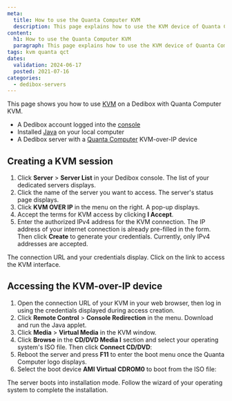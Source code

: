 ```yaml
---
meta:
  title: How to use the Quanta Computer KVM
  description: This page explains how to use the KVM device of Quanta Computer servers on Scaleway dedicated servers
content:
  h1: How to use the Quanta Computer KVM
  paragraph: This page explains how to use the KVM device of Quanta Computer servers on Scaleway dedicated servers
tags: kvm quanta qct
dates:
  validation: 2024-06-17
  posted: 2021-07-16
categories:
  - dedibox-servers
---
```


This page shows you how to use [KVM](/dedibox/kvm-over-ip/concepts/#kvm-over-ip) on a Dedibox with Quanta Computer KVM.

<Macro id="requirements" />

- A Dedibox account logged into the [console](https://console.online.net/)
- Installed [Java](https://www.java.com/en/download/help/download_options.html/) on your local computer
- A Dedibox server with a [Quanta Computer](https://www.qct.io/) KVM-over-IP device

## Creating a KVM session

1. Click **Server** > **Server List** in your Dedibox console. The list of your dedicated servers displays.
2. Click the name of the server you want to access. The server's status page displays.
3. Click **KVM OVER IP** in the menu on the right. A pop-up displays.
    <Lightbox src="scaleway_KVM.webp" alt="" />
4. Accept the terms for KVM access by clicking **I Accept**.
5. Enter the authorized IPv4 address for the KVM connection. The IP address of your internet connection is already pre-filled in the form. Then click **Create** to generate your credentials.
    <Message type="note">
      Currently, only IPv4 addresses are accepted.
    </Message>

The connection URL and your credentials display. Click on the link to access the KVM interface.

## Accessing the KVM-over-IP device

1. Open the connection URL of your KVM in your web browser, then log in using the credentials displayed during access creation.
2. Click **Remote Control** > **Console Redirection** in the menu. Download and run the Java applet.
    <Lightbox src="scaleway_qct_console_redir.webp" alt="" />
3. Click **Media** > **Virtual Media** in the KVM window.
    <Lightbox src="scaleway_qct_virtual_media.webp" alt="" />
4. Click **Browse** in the **CD/DVD Media I** section and select your operating system's ISO file. Then click **Connect CD/DVD**:
    <Lightbox src="scaleway_qct_add_vm.webp" alt="" />
5. Reboot the server and press **F11** to enter the boot menu once the Quanta Computer logo displays.
6. Select the boot device **AMI Virtual CDROM0** to boot from the ISO file:
    <Lightbox src="scaleway_qct_boot_device.webp" alt="" />

The server boots into installation mode. Follow the wizard of your operating system to complete the installation.


